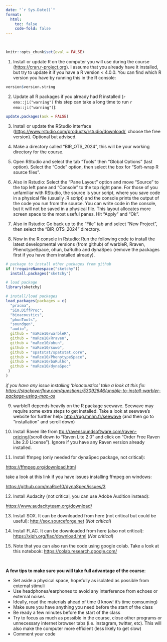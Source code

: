 ```yaml
---
date: "`r Sys.Date()`"
format:
  html:
    toc: false
    code-fold: false
---
```


 

```r

knitr::opts_chunk$set(eval = FALSE)

```

1)  Install or update R on the computer you will use during the course (<https://cran.r-project.org>). I assume that you already have it installed, but try to update it if you have a R version \< 4.0.0. You can find which R version you have by running this in the R console:

```r

version$version.string

```

2)  Update all R packages if you already had R installed (`r emo::ji("warning")` this step can take a long time to run `r emo::ji("warning")`):

```r

update.packages(ask = FALSE)
```

3)  Install or update the RStudio interface (<https://www.rstudio.com/products/rstudio/download/>, choose the free version). Optional but advised.

4)  Make a directory called "BIR_OTS_2024", this will be your working directory for the course.

5)  Open RStudio and select the tab "Tools" then "Global Options" (last option). Select the "Code" option, then select the box for "Soft-wrap R source files".

6)  Also in Rstudio: Select the "Pane Layout" option and move "Source" to the top left pane and "Console" to the top right pane. For those of you unfamiliar with RStudio, the source is your script, where you save code in a physical file (usually .R script) and the console prints the output of the code you run from the source. You can write code in the console, but it will not be saved in a physical file. This layout allocates more screen space to the most useful panes. Hit "Apply" and "Ok".

7)  Also in Rstudio: Go back up to the "File" tab and select "New Project", then select the "BIR_OTS_2024" directory.

8)  Now in the R console in Rstudio: Run the following code to install the latest developmental versions (from github) of warbleR, Rraven, PhenotypeSpace, ohun, baRulho and dynaSpec (remove the packages first if you have them installed already).

```r

# package to install other packages from github
if (!requireNamespace("sketchy"))
  install.packages("sketchy") 

# load package
library(sketchy)

# install/load packages
load_packages(packages = c(
  "pracma",
  "Sim.DiffProc",
  "bioacoustics",
  "phonTools",
  "soundgen",
  "audio",
  github = "maRce10/warbleR",
  github = "maRce10/Rraven",
  github = "maRce10/ohun",
  github = "maRce10/suwo",
  github = "spatstat/spatstat.core",
  github = "maRce10/PhenotypeSpace",
  github = "maRce10/baRulho",
  github = "maRce10/dynaSpec"
 )
)

```

*if you have any issue installing 'bioacoustics' take a look at this fix: <https://stackoverflow.com/questions/53092646/unable-to-install-warbler-package-using-mac-os>*

9)  warbleR depends heavily on the R package seewave. Seewave may require some extra steps to get installed. Take a look at seewave's website for further help: [http://rug.mnhn.fr/seewave](http://rug.mnhn.fr/seewave/) (and then go to "installation" and scroll down)

10) Install Raven lite from [ttp://ravensoundsoftware.com/raven-pricing/](http://ravensoundsoftware.com/raven-pricing/)(scroll down to "Raven Lite 2.0" and click on "Order Free Raven Lite 2.0 License"). Ignore if you have any Raven version already installed.

11) Install ffmpeg (only needed for dynaSpec package, not critical):

<https://ffmpeg.org/download.html>

take a look at this link if you have issues installing ffmpeg on windows:

<https://github.com/maRce10/dynaSpec/issues/3>

12) Install Audacity (not critical, you can use Adobe Audition instead):

<https://www.audacityteam.org/download/>

13) Install SOX. It can be downloaded from here (not critical but could be useful): [http://sox.sourceforge.net](http://sox.sourceforge.net/) (*Not critical*)

14) Install FLAC. It can be downloaded from here (also not critical): [https://xiph.org/flac/download.html](https://xiph.org/flac/download.html) (*Not critical*)

15) Note that you can also run the code using google colab. Take a look at this notebook: [https://colab.research.google.com/](https://colab.research.google.com/drive/1KKmndmWB73ZDLfT0eVBArEZX4eVGsVMc?usp=sharing#scrollTo=05bsvm_f7UNt)

 

::: {.alert .alert-warning}
**A few tips to make sure you will take full advantage of the course**:

-   Set aside a physical space, hopefully as isolated as possible from external stimuli
-   Use headphones/earphones to avoid any interference from echoes or external noises
-   Ideally, read the materials ahead of time (I know! it's time comsuming)
-   Make sure you have anything you need before the start of the class
-   Be ready a few minutes before the start of the class
-   Try to focus as much as possible in the course, close other programs or unnecessary internet browser tabs (i.e. instagram, twitter, etc). This will also make the computer more efficient (less likely to get slow)
-   Comment your code
:::
